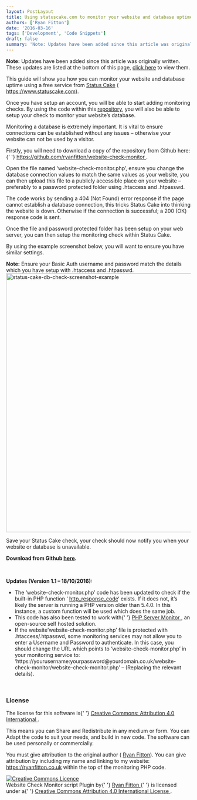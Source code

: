 ```yaml
---
layout: PostLayout
title: Using statuscake.com to monitor your website and database uptime
authors: ['Ryan Fitton']
date: '2016-03-16'
tags: ['Development', 'Code Snippets']
draft: false
summary: 'Note: Updates have been added since this article was originally written. These updates are listed at the bottom of this page, click here to view them. This guide will show you how you can monitor your website and database uptime using a free service from&nbsp;Status Cake (https://www.statuscake.com). Once you have setup an account, you will [&amp;hellip;]'
---
```


<p>
  <strong>Note:</strong> Updates have been added since this article was originally written. These
  updates are listed at the bottom of this page, <a href="#article-updates">click here</a> to view
  them.
</p>
<p>
  This guide will show you how you can monitor your website and database uptime using a free service
  from <a href="https://www.statuscake.com">Status Cake</a> (
  <a href="https://www.statuscake.com">https://www.statuscake.com</a>).
</p>
<p>
  Once you have setup an account, you will be able to start adding monitoring checks. By using the
  code within this <a href="https://github.com/ryanfitton/website-check-monitor">repository</a>, you
  will also be able to setup your check to monitor your website&#8217;s database.
</p>
<p>
  Monitoring a database is extremely important. It is vital to ensure connections can be established
  without any issues &#8211; otherwise your website can not be used by a visitor.
</p>
<p>
  Firstly, you will need to download a copy of the repository from Github here:{' '}
  <a href="https://github.com/ryanfitton/website-check-monitor">
    https://github.com/ryanfitton/website-check-monitor
  </a>
  .
</p>
<p>
  Open the file named &#8216;website-check-monitor.php&#8217;, ensure you change the database
  connection values to match the same values as your website, you can then upload this file to a
  publicly accessible place on your website &#8211; preferably to a password protected folder using
  .htaccess and .htpasswd.
</p>
<p>
  The code works by sending a 404 (Not Found) error response if the page cannot establish a database
  connection, this tricks Status Cake into thinking the website is down. Otherwise if the connection
  is successful; a 200 (OK) response code is sent.
</p>
<p>
  Once the file and password protected folder has been setup on your web server, you can then setup
  the monitoring check within Status Cake.
</p>
<p>By using the example screenshot below, you will want to ensure you have similar settings.</p>
<p>
  <strong>Note:</strong> Ensure your Basic Auth username and password match the details which you
  have setup with .htaccess and .htpasswd.
  <br />
  <a
    href="/static/img/blog/2016/02/status-cake-db-check-screenshot-example.png"
    rel="attachment wp-att-376"
  >
    <img
      loading="lazy"
      src="/static/img/blog/2016/02/status-cake-db-check-screenshot-example-1024x704.png"
      alt="status-cake-db-check-screenshot-example"
      width="1024"
      height="704"
      srcset="/static/img/blog/2016/02/status-cake-db-check-screenshot-example-1024x704.png 1024w, /static/img/blog/2016/02/status-cake-db-check-screenshot-example-300x206.png 300w, /static/img/blog/2016/02/status-cake-db-check-screenshot-example-768x528.png 768w, /static/img/blog/2016/02/status-cake-db-check-screenshot-example.png 1304w"
      sizes="(max-width: 1024px) 100vw, 1024px"
    />
  </a>
</p>
<p>
  Save your Status Cake check, your check should now notify you when your website or database is
  unavailable.
</p>
<p>
  <strong>
    Download from Github <a href="https://github.com/ryanfitton/website-check-monitor">here</a>.
  </strong>
</p>
<p>&nbsp;</p>
<p>
  <span id="article-updates">
    <strong>Updates (Version 1.1 &#8211; 18/10/2016):</strong>
  </span>
</p>
<ul>
  <li>
    The &#8216;website-check-monitor.php&#8217; code has been updated to check if the built-in PHP
    function &#8216;
    <a href="http://php.net/manual/en/function.http-response-code.php">http_response_code</a>&#8216;
    exists. If it does not, it&#8217;s likely the server is running a PHP version older than 5.4.0.
    In this instance, a custom function will be used which does the same job.
  </li>
  <li>
    This code has also been tested to work with{' '}
    <a href="http://www.phpservermonitor.org/" target="_blank" rel="noopener">
      PHP Server Monitor
    </a>
    , an open-source self hosted solution.
  </li>
  <li>
    If the website&#8217;website-check-monitor.php&#8217; file is protected with
    .htaccess/.htpasswd, some monitoring services may not allow you to enter a Username and Password
    to authenticate. In this case, you should change the URL which points to
    &#8216;website-check-monitor.php&#8217; in your monitoring service to:
    &#8216;https://yourusername:yourpassword@yourdomain.co.uk/website-check-monitor/website-check-monitor.php&#8217;
    &#8211; (Replacing the relevant details).
  </li>
</ul>
<p>&nbsp;</p>
<h3>License</h3>
<p>
  The license for this software is{' '}
  <a href="https://creativecommons.org/licenses/by/4.0/">
    Creative Commons: Attribution 4.0 International
  </a>
  .
</p>
<p>
  This means you can Share and Redistribute in any medium or form. You can Adapt the code to suit
  your needs, and build in new code. The software can be used personally or commercially.
</p>
<p>
  You must give attribution to the original author (
  <a href="https://ryanfitton.co.uk">Ryan Fitton</a>). You can give attribution by including my name
  and linking to my website: <a href="https://ryanfitton.co.uk">https://ryanfitton.co.uk</a> within
  the top of the monitoring PHP code.
</p>
<p>
  <a href="http://creativecommons.org/licenses/by/4.0/" rel="license">
    <img
      style="border-width: 0;"
      src="https://i.creativecommons.org/l/by/4.0/88x31.png"
      alt="Creative Commons Licence"
    />
  </a>
  <br />
  Website Check Monitor script Plugin by{' '}
  <a
    href="https://ryanfitton.co.uk/blog/using-statuscake-com-to-monitor-your-website-and-database-uptime/"
    rel="cc:attributionURL"
  >
    Ryan Fitton
  </a>{' '}
  is licensed under a{' '}
  <a href="http://creativecommons.org/licenses/by/4.0/" rel="license">
    Creative Commons Attribution 4.0 International License
  </a>
  .
</p>
